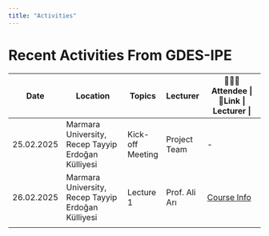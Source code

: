 ```yaml
---
title: "Activities"
---
```


# Recent Activities From GDES-IPE

| Date       | Location                                           | Topics           | Lecturer      | 🧑‍🤝‍🧑Attendee \| 🔗Link \| Lecturer \|               |
|------------|----------------------------------------------------|------------------|---------------|---------------------------------------------------|
| 25.02.2025 | Marmara University, Recep Tayyip Erdoğan Külliyesi | Kick-off Meeting | Project Team  | \-                                                |
| 26.02.2025 | Marmara University, Recep Tayyip Erdoğan Külliyesi | Lecture 1        | Prof. Ali Arı | [Course Info](lecture/lecture1.html#/title-slide) |
|            |                                                    |                  |               |                                                   |
